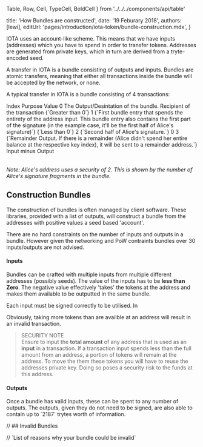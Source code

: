 
Table,
Row,
Cell,
TypeCell,
BoldCell
} from '../../../components/api/table'

title: 'How Bundles are constructed',
date: '19 Feburary 2018',
authors: [lewi],
editUrl: 'pages/introduction/iota-token/bundle-construction.mdx',
}


IOTA uses an account-like scheme. This means that we have inputs
(addresses) which you have to spend in order to transfer tokens.
Addresses are generated from private keys, which in turn are derived
from a tryte-encoded seed.

A transfer in IOTA is a bundle consisting of outputs and inputs.
Bundles are atomic transfers, meaning that either all transactions
inside the bundle will be accepted by the network, or none.

A typical transfer in IOTA is a bundle consisting of 4 transactions:

<Table>
  <Row>
    <BoldCell>Index</BoldCell>
    <BoldCell>Purpose</BoldCell>
    <TypeCell>Value</TypeCell>
  </Row>
  <Row>
    <Cell>0</Cell>
    <Cell>The Output/Desintation of the bundle.
    Recipient of the transaction</Cell>
    <Cell>{`Greater than 0`}</Cell>
  </Row>
  <Row>
    <Cell>1</Cell>
    <Cell>{`First bundle entry that spends the entirety of the address input. This bundle entry also contains the first part of the signature (in the example case, it'll be the first half of Alice's signature)`}</Cell>
    <Cell>{`Less than 0`}</Cell>
  </Row>
  <Row>
    <Cell>2</Cell>
    <Cell>{`Second half of Alice's signature.`}</Cell>
    <Cell>0</Cell>
  </Row>
  <Row>
    <Cell>3</Cell>
    <Cell>{`Remainder Output. If there is a remainder (Alice didn't spend her entire balance at the respective key index), it will be sent to a remainder address.`}</Cell>
    <Cell>Input minus Output </Cell>
  </Row>
</Table>

_Note: Alice's address uses a security of 2. This is shown by the number of
Alice's signature fragments in the bundle._

## Construction Bundles

The construction of bundles is often managed by client software. These libraries,
provided with a list of outputs, will construct a bundle from the addresses with
positive values a seed based 'account'.

There are no hard constraints on the number of inputs and outputs in a bundle. However
given the networking and PoW contraints bundles over 30 inputs/outputs are not advised.

#### Inputs

Bundles can be crafted with multiple inputs from multiple different addresses (possibly seeds).
The value of the inputs has to be **less than Zero**. The negative value effectively
'takes' the tokens at the address and makes them available to be outputted in the same
bundle.

Each input must be signed correctly to be utilised. In

Obviously, taking more tokens than are availble at an address will result in an invalid
transaction.

> SECURITY NOTE <br /> Ensure to input the **total amount** of any address
> that is used as an **input** in a transaction. If a transaction input spends less than the
> full amount from an address, a portion of tokens will remain at the address.
> To move the them these tokens you will have to reuse the addresses private key.
> Doing so poses a security risk to the funds at this address.

#### Outputs

Once a bundle has valid inputs, these can be spent to any number of outputs. The outputs,
given they do not need to be signed, are also able to contain up to \`2187\` trytes worth
of information.

// ## Invalid Bundles

// \`List of reasons why your bundle could be invalid\`
